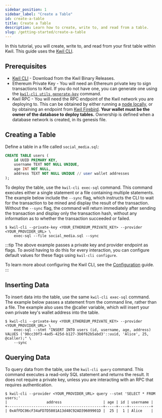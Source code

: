 ```yaml
---
sidebar_position: 1
sidebar_label: "Create a Table"
id: create-a-table
title: Create a Table
description: Learn how to create, write to, and read from a table.
slug: /getting-started/create-a-table
---
```


In this tutorial, you will create, write to, and read from your first table within Kwil. This guide uses the [Kwil CLI](/docs/category/cli).

## Prerequisites

- [Kwil CLI](https://github.com/trufnetwork/kwil-db/releases) - Download from the Kwil Binary Releases.
- Ethereum Private Key - You will need an Ethereum private key to sign transactions to Kwil.
If you do not have one, you can generate one using the [`kwil-cli utils generate-key`](/docs/ref/kwil-cli/utils/generate-key#examples) command.
- Kwil RPC - You will need the RPC endpoint of the Kwil network you are deploying to. This can be obtained by either running a [node
locally](/docs/node/quickstart), or by obtaining an endpoint from [Kwil Firebird](https://admin.kwil.com/firebird/).
**Your wallet must be the owner of the database to deploy tables.** Ownership is defined when a database network is created, in its genesis file.

## Creating a Table

Define a table in a file called `social_media.sql`:

```sql title="social_media.sql"
CREATE TABLE users (
    id UUID PRIMARY KEY,
    username TEXT NOT NULL UNIQUE,
    age INT NOT NULL,
    address TEXT NOT NULL UNIQUE // user wallet addresses
);
```

To deploy the table, use the `kwil-cli exec-sql` command. This command executes either a single statement or a file containing
multiple statements. The example below include the `--sync` flag, which instructs the CLI to wait for the transaction to be
mined and display the result of the transaction. Without the `--sync` flag, the command will return immediately after sending
the transaction and display only the transaction hash, without any information as to whether the transaction succeeded or failed.

```shell
$ kwil-cli --private-key <YOUR_ETHEREUM_PRIVATE_KEY> --provider <YOUR_PROVIDER_URL> \
    exec-sql --file social_media.sql --sync
```

:::tip
The above example passes a private key and provider endpoint as flags. To avoid having to do this for every interaction,
you can configure default values for these flags using `kwil-cli configure`.

To learn more about configuring the Kwil CLI, see the [Configuration](/docs/kwil-cli/configuration) guide.
:::

## Inserting Data

To insert data into the table, use the same `kwil-cli exec-sql` command. The example below passes a statement from the command
line, rather than a file. The example also uses the @caller variable, which will insert your own private key's wallet address
into the table.

```shell
$ kwil-cli --private-key <YOUR_ETHEREUM_PRIVATE_KEY> --provider <YOUR_PROVIDER_URL> \
    exec-sql --stmt "INSERT INTO users (id, username, age, address) VALUES ('90cc39f3-4ad5-425d-b127-3b0f62b5abd3'::uuid, 'Alice', 25, @caller);" \
    --sync
```

## Querying Data

To query data from the table, use the `kwil-cli query` command. This command executes a read-only SQL statement and returns the
result. It does not require a private key, unless you are interacting with an RPC that requires authentication.

```shell
$ kwil-cli --provider <YOUR_PROVIDER_URL> query --stmt 'SELECT * FROM users;'
|                  address                   | age | id | username |
+--------------------------------------------+-----+----+----------+
| 0xAfFDC06cF34aFD7D5801A13d48C92AD39609901D |  25 |  1 | Alice    |
```